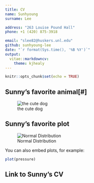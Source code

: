 ```yaml
---
title: CV
name: Sunhyoung
surname: Lee

address: "263 Louise Pound Hall"
phone: +1 (420) 875-3918 

email: "slee82@huskers.unl.edu"
github: sunhyoung-lee
date: "`r format(Sys.time(), '%B %Y')`"
output: 
  vitae::markdowncv:
    theme: kjhealy
---
```


```r
knitr::opts_chunk$set(echo = TRUE)
```

## Sunny's favorite animal[#]


![the cute dog](dog picture.jpg_fit=scale)

## Sunny's favorite plot

![Normal Distribution](normal distribution.png)

You can also embed plots, for example:

```r
plot(pressure)
```


## Link to Sunny's CV
